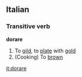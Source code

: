==Italian==
===Transitive verb===
'''dorare'''
# To [[gild]], to [[plate]] with [[gold]]
# (Cooking) To [[brown]]
{{it-conj-are|dor|avere}}

[[it:dorare]]
